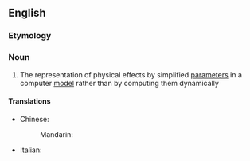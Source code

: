 {{also|parametrisation|parametrization|parameterisation}}

==English==

===Etymology===
{{suffix|en|parameter|ization}}

===Noun===
{{en-noun|~}}

# {{lb|en|computing}} The representation of physical effects by simplified [[parameter]]s in a computer [[model]] rather than by computing them dynamically

====Translations====
{{trans-top|representation of physical effects}}
* Chinese:
*: Mandarin: {{t|cmn|参数化|sc=Hani}}
{{trans-mid}}
* Italian: {{t|it|parametrizzazione|f}}
{{trans-bottom}}